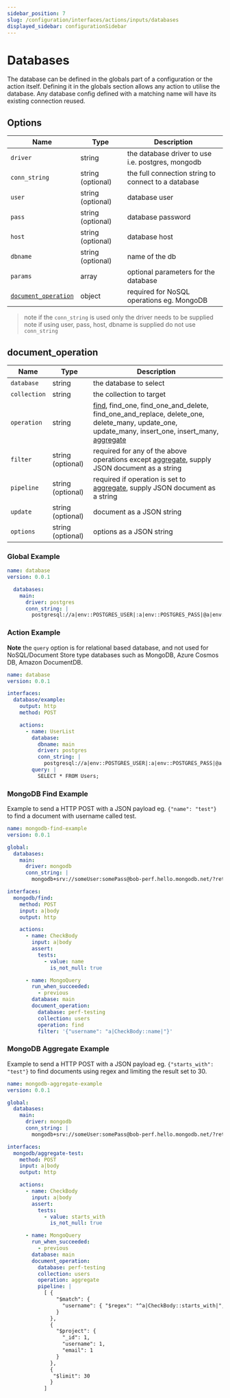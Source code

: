 ```yaml
---
sidebar_position: 7
slug: /configuration/interfaces/actions/inputs/databases
displayed_sidebar: configurationSidebar
---
```


# Databases

The database can be defined in the globals part of a configuration or the action itself.
Defining it in the globals section allows any action to utilise the database.
Any database config defined with a matching name will have its existing connection reused.

## Options

| Name          | Type              | Description                                         |
| ------------- | ----------------- | --------------------------------------------------- |
| `driver`      | string            | the database driver to use i.e. postgres, mongodb   |
| `conn_string` | string (optional) | the full connection string to connect to a database |
| `user`        | string (optional) | database user                                       |
| `pass`        | string (optional) | database password                                   |
| `host`        | string (optional) | database host                                       |
| `dbname`      | string (optional) | name of the db                                      |
| `params`      | array             | optional parameters for the database                |
| [`document_operation`](#document_operation)| object      | required for NoSQL operations eg. MongoDB           |

> note if the `conn_string` is used only the driver needs to be supplied <br />
> note if using user, pass, host, dbname is supplied do not use `conn_string`

## document_operation

| Name          | Type              | Description                                         |
| ------------- | ----------------- | --------------------------------------------------- |
| `database`    | string            | the database to select   |
| `collection`  | string            | the collection to target |
| `operation`   | string | [find](#mongodb-find-example), find_one, find_one_and_delete, find_one_and_replace, delete_one, delete_many, update_one, update_many, insert_one, insert_many, [aggregate](#mongodb-aggregate-example) |
| `filter`      | string (optional) | required for any of the above operations except [aggregate](#mongodb-aggregate-example), supply JSON document as a string |
| `pipeline`    | string (optional)| required if operation is set to [aggregate](#mongodb-aggregate-example), supply JSON document as a string        |
| `update`      | string (optional) | document as a JSON string                                      |
| `options`     | string (optional) | options as a JSON string                                     |

### Global Example

```yml
name: database
version: 0.0.1

  databases:
    main:
      driver: postgres
      conn_string: |
        postgresql://a|env::POSTGRES_USER|:a|env::POSTGRES_PASS|@a|env::POSTGRES_HOST|?connect_timeout=10"
```

### Action Example

**Note** the `query` option is for relational based database, and not used for NoSQL/Document Store type databases such as MongoDB, Azure Cosmos DB, Amazon DocumentDB.

```yml
name: database
version: 0.0.1

interfaces:
  database/example:
    output: http
    method: POST

    actions:
      - name: UserList
        database:
          dbname: main
          driver: postgres
          conn_string: |
            postgresql://a|env::POSTGRES_USER|:a|env::POSTGRES_PASS|@a|env::POSTGRES_HOST|?connect_timeout=10"
        query: |
          SELECT * FROM Users;
```

### MongoDB Find Example

Example to send a HTTP POST with a JSON payload eg. `{"name": "test"}` to find a document with username called test.

```yml
name: mongodb-find-example
version: 0.0.1

global:
  databases:
    main: 
      driver: mongodb
      conn_string: |
        mongodb+srv://someUser:somePass@bob-perf.hello.mongodb.net/?retryWrites=true&w=majority&appName=my-test

interfaces:
  mongodb/find:
    method: POST
    input: a|body
    output: http

    actions:
      - name: CheckBody
        input: a|body
        assert:
          tests:
            - value: name
              is_not_null: true

      - name: MongoQuery
        run_when_succeeded:
          - previous
        database: main
        document_operation:
          database: perf-testing
          collection: users
          operation: find
          filter: '{"username": "a|CheckBody::name|"}'
```

### MongoDB Aggregate Example

Example to send a HTTP POST with a JSON payload eg. `{"starts_with": "test"}` to find documents using regex and limiting the result set to 30.

```yml
name: mongodb-aggregate-example
version: 0.0.1

global:
  databases:
    main: 
      driver: mongodb
      conn_string: |
        mongodb+srv://someUser:somePass@bob-perf.hello.mongodb.net/?retryWrites=true&w=majority&appName=my-test

interfaces:
  mongodb/aggregate-test:
    method: POST
    input: a|body
    output: http

    actions:
      - name: CheckBody
        input: a|body
        assert:
          tests:
            - value: starts_with
              is_not_null: true

      - name: MongoQuery
        run_when_succeeded:
          - previous
        database: main
        document_operation:
          database: perf-testing
          collection: users
          operation: aggregate
          pipeline: |
            [ {
                "$match": {
                  "username": { "$regex": "^a|CheckBody::starts_with|", "$options": "i" }
                }
              },
              {
                "$project": {
                  "_id": 1,
                  "username": 1,
                  "email": 1
                }
              },
              {
               "$limit": 30
              }
            ]
```